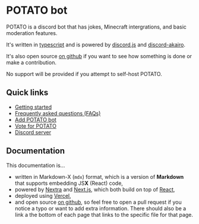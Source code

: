 
# POTATO bot

POTATO is a discord bot that has jokes, Minecraft intergrations, and basic moderation features.

It's written in [typescript](https://typescriptlang.org) and is powered by [discord.js](https://discord.js.org/) and [discord-akairo](https://discord-akairo.github.io/).

It's also open source [on github](https://github.com/edazpotato/potato) if you want to see how something is done or make a contribution.

<Callout emoji="⚠">

No support will be provided if you attempt to self-host POTATO.

</Callout>

## Quick links

- [Getting started](/docs/getting-started)
- [Frequently asked questions (FAQs)](/docs/faq)
- [Add POTATO bot](/links/add)
- [Vote for POTATO](https://top.gg/bot/608921626548895755/vote)
- [Discord server](/links/support)

## Documentation

This documentation is...

- written in Markdown-X (`mdx`) format, which is a version of **Markdown** that supports embedding JS**X** (React) code,
- powered by [Nextra](http://nextra.vercel.app/) and [Next.js](https://nextjs.org/), which both build on top of [React](https://reactjs.org/),
- deployed using [Vercel](https://vercel.com/),
- and open source [on github](https://github.com/edazpotato/potato-website), so feel free to open a pull request if you notice a typo or want to add extra information.
  There should also be a link a the bottom of each page that links to the specific file for that page.
